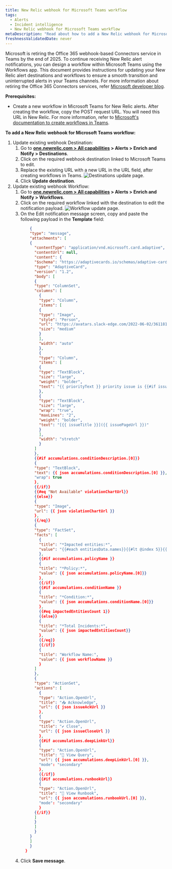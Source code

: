 ```yaml
---
title: New Relic webhook for Microsoft Teams workflow
tags:
  - Alerts
  - Incident intelligence
  - New Relic webhook for Microsoft Teams workflow
metaDescription: "Read about how to add a New Relic webhook for Microsoft Teams workflow."
freshnessValidatedDate: never
---
```


Microsoft is retiring the Office 365 webhook-based Connectors service in Teams by the end of 2025. To continue receiving New Relic alert notifications, you can design a workflow within Microsoft Teams using the Workflows app. This document provides instructions for updating your New Relic alert destinations and workflows to ensure a smooth transition and uninterrupted alerts in your Teams channels. For more information about retiring the Office 365 Connectors services, refer [Microsoft developer blog](https://devblogs.microsoft.com/microsoft365dev/retirement-of-office-365-connectors-within-microsoft-teams/).



**Prerequisites:**

* Create a new workflow in Microsoft Teams for New Relic alerts. After creating the workflow, copy the POST request URL. You will need this URL in New Relic. For more information, refer to [Microsoft's documentation to create workflows in Teams](https://support.microsoft.com/en-us/office/create-incoming-webhooks-with-workflows-for-microsoft-teams-8ae491c7-0394-4861-ba59-055e33f75498).


**To add a New Relic webhook for Microsoft Teams workflow:**


1. Update existing webhook Destination: 
    1. Go to **[one.newrelic.com > All capabilities](https://one.newrelic.com/all-capabilities) > Alerts > Enrich and Notify > Destinations**.
    2. Click on the required webhook destination linked to Microsoft Teams to edit.
    3. Replace the existing URL with a new URL in the URL field, after creating workflows in Teams.
        <img
          title="Destinations update page"
          alt="Destinations update page."
          src="/images/alerts_destination_enpointurl.webp"
        />
    4. Click **Update destination**.
2. Update existing webhook Workflow:
    1. Go to **[one.newrelic.com > All capabilities](https://one.newrelic.com/all-capabilities) > Alerts > Enrich and Notify > Workflows**.
    2. Click on the required workflow linked with the destination to edit the notification payload.
        <img
          title="Workflow update page"
          alt="Workflow update page."
          src="/images/alerts_workflow_payload.webp"
        />
    3. On the Edit notification message screen, copy and paste the following payload in the **Template** field:
        ```json
            {
            "type": "message",
            "attachments": [
            {
              "contentType": "application/vnd.microsoft.card.adaptive",
              "contentUrl": null,
              "content": {
              "$schema": "https://adaptivecards.io/schemas/adaptive-card.json",
              "type": "AdaptiveCard",
              "version": "1.2",
              "body": [
              {
              "type": "ColumnSet",
              "columns": [
                {
                "type": "Column",
                "items": [
                {
                "type": "Image",
                "style": "Person",
                "url": "https://avatars.slack-edge.com/2022-06-02/3611814361970_f6a28959c2e7258660ea_512.png",
                "size": "medium"
                }
                ],
                "width": "auto"
                },
                {
                "type": "Column",
                "items": [
                {
                "type": "TextBlock",
                "size": "large",
                "weight": "bolder",
                "text": "{{ priorityText }} priority issue is {{#if issueClosedAt}}CLOSED{{else}}{{#if issueAcknowledgedAt}}ACKNOWLEDGED{{else}}ACTIVATED{{/if}}{{/if}}"
                },
                {
                "type": "TextBlock",
                "size": "large",
                "wrap": "true",
                "maxLines": "2",
                "weight": "bolder",
                "text": "[{{ issueTitle }}]({{ issuePageUrl }})"
                }
                ],
                "width": "stretch"
                }
              ]
              },
              {{#if accumulations.conditionDescription.[0]}}
              {
              "type": "TextBlock",
              "text": {{ json accumulations.conditionDescription.[0] }},
              "wrap": true
              },
              {{/if}}
              {{#eq "Not Available" violationChartUrl}}
              {{else}}
              {
              "type": "Image",
              "url": {{ json violationChartUrl }}
              },
              {{/eq}}
              {
              "type": "FactSet",
              "facts": [
                {
                "title": "*Impacted entities:*",
                "value": "{{#each entitiesData.names}}{{#lt @index 5}}{{this}}{{#unless @last}},{{/unless}}{{/lt}}{{/each}}"
                },
                {{#if accumulations.policyName }}
                {
                "title": "*Policy:*",
                "value": {{ json accumulations.policyName.[0]}}
                },
                {{/if}}
                {{#if accumulations.conditionName }}
                {
                "title": "*Condition:*",
                "value": {{ json accumulations.conditionName.[0]}}
                },
                {{#eq impactedEntitiesCount 1}}
                {{else}}
                {
                "title": "*Total Incidents:*",
                "value": {{ json impactedEntitiesCount}}
                },
                {{/eq}}
                {{/if}}
                {
                "title": "Workflow Name:",
                "value": {{ json workflowName }}
                }
              ]
              },
              {
              "type": "ActionSet",
              "actions": [
                {
                "type": "Action.OpenUrl",
                "title": "📥 Acknowledge",
                "url": {{ json issueAckUrl }}
                },
                {
                "type": "Action.OpenUrl",
                "title": "✔️ Close",
                "url": {{ json issueCloseUrl }}
                },
                {{#if accumulations.deepLinkUrl}}
                {
                "type": "Action.OpenUrl",
                "title": "🔎 View Query",
                "url": {{ json accumulations.deepLinkUrl.[0] }},
                "mode": "secondary"
                },
                {{/if}}
                {{#if accumulations.runbookUrl}}
                {
                "type": "Action.OpenUrl",
                "title": "📕 View Runbook",
                "url": {{ json accumulations.runbookUrl.[0] }},
                "mode": "secondary"
                }
              {{/if}}
              ]
              }
              ]
              }
            }
            ]
            }
          }        
        ```
    4. Click **Save message**.


